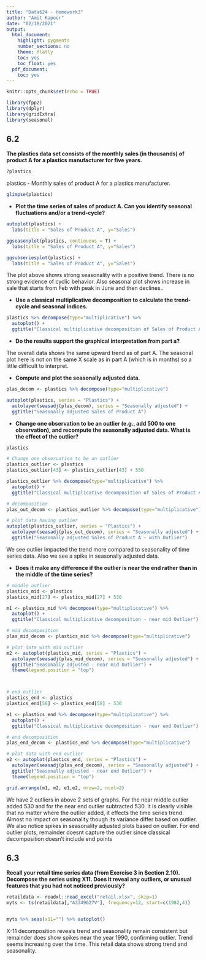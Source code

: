 ```yaml
---
title: "Data624 - Homework3"
author: "Amit Kapoor"
date: "02/18/2021"
output:
  html_document:
    highlight: pygments
    number_sections: no
    theme: flatly
    toc: yes
    toc_float: yes
  pdf_document:
    toc: yes
---
```


```r
knitr::opts_chunk$set(echo = TRUE)
```

```r
library(fpp2)
library(dplyr)
library(gridExtra)
library(seasonal)
```

## 6.2
**The plastics data set consists of the monthly sales (in thousands) of product A for a plastics manufacturer for five years.**


```r
?plastics
```

plastics - Monthly sales of product A for a plastics manufacturer.

```r
glimpse(plastics)
```


* **Plot the time series of sales of product A. Can you identify seasonal fluctuations and/or a trend-cycle?**

```r
autoplot(plastics) + 
  labs(title = "Sales of Product A", y="Sales") 
```

```r
ggseasonplot(plastics, continuous = T) + 
  labs(title = "Sales of Product A", y="Sales") 
```

```r
ggsubseriesplot(plastics) + 
  labs(title = "Sales of Product A", y="Sales") 
```

The plot above shows strong seasonality with a positive trend. There is no strong evidence of cyclic behavior. Also seasonal plot shows increase in sale that starts from Feb with peak in June and then declines..


* **Use a classical multiplicative decomposition to calculate the trend-cycle and seasonal indices.**

```r
plastics %>% decompose(type="multiplicative") %>% 
  autoplot() + 
  ggtitle("Classical multiplicative decomposition of Sales of Product A")
```




* **Do the results support the graphical interpretation from part a?**

The overall data shows the same upward trend as of part A. The seasonal plot here is not on the same X scale as in part A (which is in months) so a little difficult to interpret. 


* **Compute and plot the seasonally adjusted data.**


```r
plas_decom <- plastics %>% decompose(type="multiplicative")

autoplot(plastics, series = "Plastics") + 
  autolayer(seasadj(plas_decom), series = "Seasonally adjusted") + 
  ggtitle("Seasonally adjusted Sales of Product A")
```



* **Change one observation to be an outlier (e.g., add 500 to one observation), and recompute the seasonally adjusted data. What is the effect of the outlier?**


```r
plastics
```


```r
# Change one observation to be an outlier
plastics_outlier <- plastics
plastics_outlier[43] <- plastics_outlier[43] + 550

plastics_outlier %>% decompose(type="multiplicative") %>% 
  autoplot() + 
  ggtitle("Classical multiplicative decomposition of Sales of Product A - with Outlier")
```




```r

# decomposition
plas_out_decom <- plastics_outlier %>% decompose(type="multiplicative")

# plot data having outlier
autoplot(plastics_outlier, series = "Plastics") + 
  autolayer(seasadj(plas_out_decom), series = "Seasonally adjusted") + 
  ggtitle("Seasonally adjusted Sales of Product A - with Outlier")


```

We see outlier impacted the trend more compared to seasonality of time series data. Also we see a spike in seasonally adjusted data.



* **Does it make any difference if the outlier is near the end rather than in the middle of the time series?**


```r
# middle outlier
plastics_mid <- plastics
plastics_mid[27] <- plastics_mid[27] + 530

m1 <- plastics_mid %>% decompose(type="multiplicative") %>% 
  autoplot() + 
  ggtitle("Classical multiplicative decomposition - near mid Outlier")

# mid decomposition
plas_mid_decom <- plastics_mid %>% decompose(type="multiplicative")

# plot data with mid outlier
m2 <- autoplot(plastics_mid, series = "Plastics") + 
  autolayer(seasadj(plas_mid_decom), series = "Seasonally adjusted") + 
  ggtitle("Seasonally adjusted - near mid Outlier") + 
  theme(legend.position = "top")



# end outlier
plastics_end <- plastics
plastics_end[58] <- plastics_end[58] - 530

e1 <- plastics_end %>% decompose(type="multiplicative") %>% 
  autoplot() + 
  ggtitle("Classical multiplicative decomposition - near end Outlier")

# end decomposition
plas_end_decom <- plastics_end %>% decompose(type="multiplicative")

# plot data with end outlier
e2 <- autoplot(plastics_end, series = "Plastics") + 
  autolayer(seasadj(plas_end_decom), series = "Seasonally adjusted") + 
  ggtitle("Seasonally adjusted - near end Outlier") + 
  theme(legend.position = "top")

grid.arrange(m1, m2, e1,e2, nrow=2, ncol=2)
```

We have 2 outliers in above 2 sets of graphs. For the near middle outlier added 530 and for the near end outlier subtracted 530. It is clearly visible that no matter where the outlier added, it effects the time series trend. Almost no impact on seasonality though its variance differ based on outlier. We also notice spikes in seasonality adjusted plots based on outlier. For end outlier plots, remainder doesnt capture the outlier since classical decomposition doesn't include end points


## 6.3
**Recall your retail time series data (from Exercise 3 in Section 2.10). Decompose the series using X11. Does it reveal any outliers, or unusual features that you had not noticed previously?**


```r
retaildata <- readxl::read_excel("retail.xlsx", skip=1)
myts <- ts(retaildata[,"A3349627V"], frequency=12, start=c(1982,4))


myts %>% seas(x11="") %>% autoplot()
```


X-11 decomposition reveals trend and seasonality remain consistent but remainder does show spikes near the year 1990, confirming outlier. Trend seems increasing over the time. This retail data shows strong trend and seasonality.

























